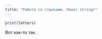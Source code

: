 ```yaml
---
title: "Работа со строками. Пакет stringr"
---
```

```r
print(letters)
```

Вот как-то так.